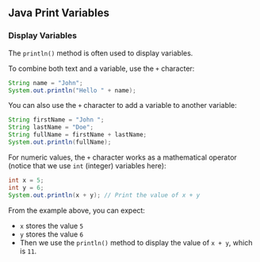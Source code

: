 ## Java Print Variables

### Display Variables
The `println()` method is often used to display variables.

To combine both text and a variable, use the `+` character:

```java
String name = "John";
System.out.println("Hello " + name);
```

You can also use the `+` character to add a variable to another variable:

```java
String firstName = "John ";
String lastName = "Doe";
String fullName = firstName + lastName;
System.out.println(fullName);
```

For numeric values, the `+` character works as a mathematical operator (notice that we use `int` (integer) variables here):

```java
int x = 5;
int y = 6;
System.out.println(x + y); // Print the value of x + y
```

From the example above, you can expect:

- `x` stores the value `5`
- `y` stores the value `6`
- Then we use the `println()` method to display the value of `x + y`, which is `11`. 
